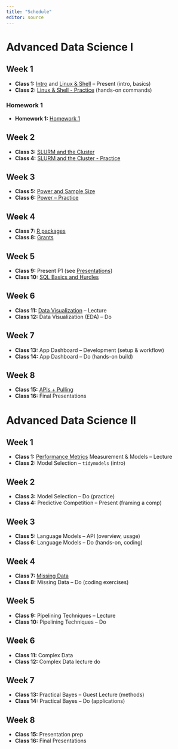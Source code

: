 ```yaml
---
title: "Schedule"
editor: source
---
```


# Advanced Data Science I

## Week 1
- **Class 1:** [Intro](https://docs.google.com/presentation/d/1fb5W1fcnIdYtq_sXl6V3bh2uFdJ68h_qSwUxWtPs_to/edit?usp=sharing) and [Linux & Shell](https://docs.google.com/presentation/d/1kFjRsQ0tOaH59HNp-v5_xdmRvAfJM0uv3R3SS-RxT4I/edit?usp=sharing) – Present (intro, basics)  
- **Class 2:** [Linux & Shell - Practice](exercises/linux_shell.html) (hands-on commands)  

### Homework 1
- **Homework 1:**  [Homework 1](homework/hw1_shell_and_linux.html)

## Week 2
<!-- John -->
- **Class 3:** [SLURM and the Cluster](https://docs.google.com/presentation/d/1L8KgZ_my3Onj8COclq71cQxWP47MHZD1zTG5dHdUdMA/edit?usp=sharing)
- **Class 4:** [SLURM and the Cluster - Practice](exercises/slurm_and_the_cluster.html)

## Week 3 
<!-- Brian -->
- **Class 5:** [Power and Sample Size](https://docs.google.com/presentation/d/1Ym5S4LkMsUXSdE-CM-X-BMiGH2UthhNOrRh23bkYSOQ/edit?usp=sharing)
- **Class 6:** [Power – Practice](exercises/power.html)

## Week 4
<!-- John -->
- **Class 7:** [R packages](https://drive.google.com/file/d/17mLWgxBLnAXoRntMAiNYAm4JsqO12AUl/view?usp=sharing)
<!-- Brian -->
- **Class 8:** [Grants](https://docs.google.com/presentation/d/1kU4HcYdaVqkg7I3ZexhAse5AZG8dlxTEgfakOUvCIdo/edit?usp=sharing)

## Week 5
<!-- Both -->
- **Class 9:** Present P1 (see [Presentations](homework/presentation1.html))
<!-- John -->
- **Class 10:** [SQL Basics and Hurdles](https://docs.google.com/presentation/d/15bZFKubDeY5Mmj37j1p639h2uLMAxZzHW9gExUh2jcU/edit?slide=id.p#slide=id.p)  

## Week 6
<!-- John -->
- **Class 11:** [Data Visualization](https://docs.google.com/presentation/d/17RY0WNOqnsjiII_hE-T7ADP5fAGZdd6v56O8QEw7qhg/edit?usp=sharing) – Lecture  
<!-- John -->
- **Class 12:** Data Visualization (EDA) – Do  

## Week 7
<!-- Angela -->
- **Class 13:** App Dashboard – Development (setup & workflow)  
- **Class 14:** App Dashboard – Do (hands-on build)  

## Week 8
<!-- John -->
- **Class 15:** [APIs + Pulling](https://docs.google.com/presentation/d/1xVh29cZAKY01coRTcGOaPftpQn1_1LCdZhW_b7tnY18/edit?usp=sharing)
<!-- Both -->
- **Class 16:** Final Presentations  


# Advanced Data Science II

## Week 1
<!-- John -->
- **Class 1:** [Performance Metrics](https://docs.google.com/presentation/d/1oSBcOWzJ7rOvZJuxiEDOQRuEBp4ncucBeXF8DiHL8kY/edit?usp=sharing) Measurement & Models – Lecture  
<!-- Angela -->
- **Class 2:** Model Selection – `tidymodels` (intro)  

## Week 2
<!-- Angela -->
- **Class 3:** Model Selection – Do (practice)  
<!-- Brian -->
- **Class 4:** Predictive Competition – Present (framing a comp)  

## Week 3
<!-- Brian -->
- **Class 5:** Language Models – API (overview, usage)  
- **Class 6:** Language Models – Do (hands-on, coding)  

## Week 4
<!-- John -->
- **Class 7:** [Missing Data](https://docs.google.com/presentation/d/1_yN0OIDyloqqH4_Utk66KmiUhKHGIuwRl3rUvy1f5EE/edit?usp=sharing)
<!-- John -->
- **Class 8:** Missing Data – Do (coding exercises)  

## Week 5
<!-- John -->
- **Class 9:** Pipelining Techniques – Lecture  
<!-- John -->
- **Class 10:** Pipelining Techniques – Do  


## Week 6
<!-- Brian -->
- **Class 11:** Complex Data
- **Class 12:** Complex Data lecture do

## Week 7
<!-- Guest -->
- **Class 13:** Practical Bayes – Guest Lecture (methods)  
- **Class 14:** Practical Bayes – Do (applications)  

## Week 8
- **Class 15:** Presentation prep
- **Class 16:** Final Presentations  


